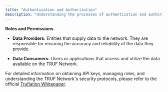 ---
title: "Authentication and Authorization"
description: "Understanding the processes of authentication and authorization within the TRUF Network."
---

**Roles and Permissions**

- **Data Providers**: Entities that supply data to the network. They are responsible for ensuring the accuracy and reliability of the data they provide.

- **Data Consumers**: Users or applications that access and utilize the data available on the TRUF Network.

For detailed information on obtaining API keys, managing roles, and understanding the TRUF Network's security protocols, please refer to the official [Truflation Whitepaper](https://whitepaper.truflation.com/).